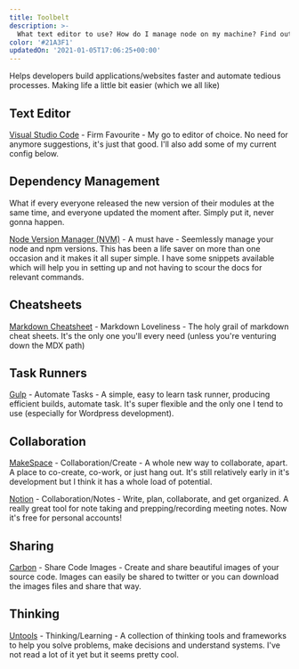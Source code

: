 ```yaml
---
title: Toolbelt
description: >-
  What text editor to use? How do I manage node on my machine? Find out what tools I use for development and much more.
color: '#21A3F1'
updatedOn: '2021-01-05T17:06:25+00:00'
---
```


Helps developers build applications/websites faster and automate tedious processes. Making life a little bit easier (which we all like)

## Text Editor

[Visual Studio Code](https://code.visualstudio.com/) - Firm Favourite - My go to editor of choice. No need for anymore suggestions, it's just that good. I'll also add some of my current config below.

## Dependency Management

What if every everyone released the new version of their modules at the same time, and everyone updated the moment after. Simply put it, never gonna happen.

[Node Version Manager (NVM)](https://github.com/creationix/nvm) - A must have - Seemlessly manage your node and npm versions. This has been a life saver on more than one occasion and it makes it all super simple. I have some snippets available which will help you in setting up and not having to scour the docs for relevant commands.

## Cheatsheets

[Markdown Cheatsheet](https://github.com/adam-p/markdown-here/wiki/Markdown-Cheatsheet) - Markdown Loveliness - The holy grail of markdown cheat sheets. It's the only one you'll every need (unless you're venturing down the MDX path)

## Task Runners

[Gulp](https://gulpjs.com/) - Automate Tasks - A simple, easy to learn task runner, producing efficient builds, automate task. It's super flexible and the only one I tend to use (especially for Wordpress development).

## Collaboration

[MakeSpace](https://makespace.fun) - Collaboration/Create - A whole new way to collaborate, apart. A place to co-create, co-work, or just hang out. It's still relatively early in it's development but I think it has a whole load of potential.

[Notion](https://www.notion.so) - Collaboration/Notes - Write, plan, collaborate, and get organized. A really great tool for note taking and prepping/recording meeting notes. Now it's free for personal accounts!

## Sharing

[Carbon](https://carbon.now.sh/) - Share Code Images - Create and share beautiful images of your source code. Images can easily be shared to twitter or you can download the images files and share that way.

## Thinking

[Untools](https://untools.co/) - Thinking/Learning - A collection of thinking tools and frameworks to help you solve problems, make decisions and understand systems. I've not read a lot of it yet but it seems pretty cool.
